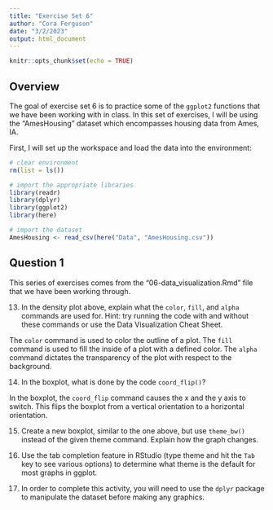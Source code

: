 ```yaml
---
title: "Exercise Set 6"
author: "Cora Ferguson"
date: "3/2/2023"
output: html_document
---
```


```r
knitr::opts_chunk$set(echo = TRUE)
```

## Overview
The goal of exercise set 6 is to practice some of the `ggplot2` functions that we have been working with in class.  In this set of exercises, I will be using the "AmesHousing" dataset which encompasses housing data from Ames, IA.

First, I will set up the workspace and load the data into the environment:
```r
# clear environment
rm(list = ls())

# import the appropriate libraries
library(readr)
library(dplyr)
library(ggplot2)
library(here)

# import the dataset
AmesHousing <- read_csv(here("Data", "AmesHousing.csv"))
```
## Question 1
This series of exercises comes from the "06-data_visualization.Rmd" file that we have been working through. 

13) In the density plot above, explain what the `color`, `fill`, and `alpha` commands are used for. Hint: try running the code with and without these commands or use the Data Visualization Cheat Sheet. 

The `color` command is used to color the outline of a plot.  The `fill` command is used to fill the inside of a plot with a defined color.  The `alpha` command dictates the transparency of the plot with respect to the background. 

14) In the boxplot, what is done by the code `coord_flip()`?

In the boxplot, the `coord_flip` command causes the x and the y axis to switch.  This flips the boxplot from a vertical orientation to a horizontal orientation. 

15) Create a new boxplot, similar to the one above, but use `theme_bw()` instead of the given theme command. Explain how the graph changes.

16) Use the tab completion feature in RStudio (type theme and hit the `Tab` key to see various options) to determine what theme is the default for most graphs in ggplot.

17) In order to complete this activity, you will need to use the `dplyr` package to manipulate the dataset before making any graphics.
